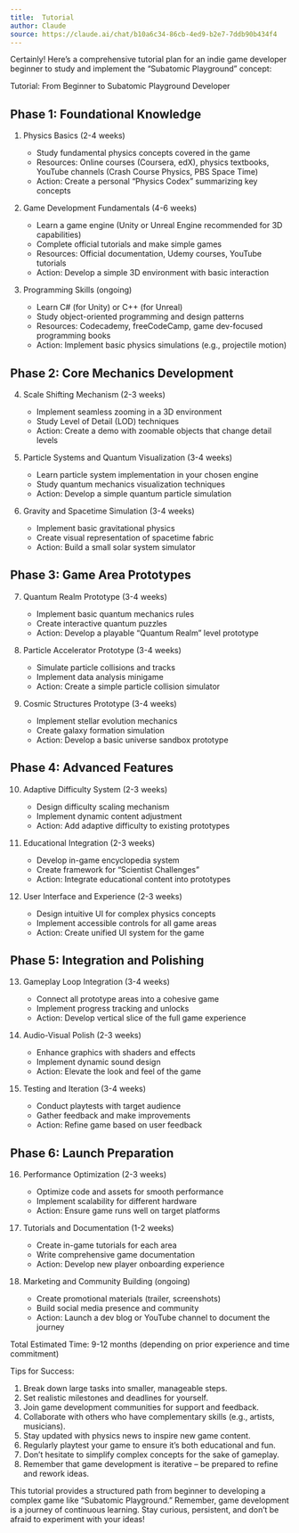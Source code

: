 ```yaml
---
title:  Tutorial
author: Claude
source: https://claude.ai/chat/b10a6c34-86cb-4ed9-b2e7-7ddb90b434f4
---
```


Certainly! Here's a comprehensive tutorial plan for an indie game developer beginner to study and implement the "Subatomic Playground" concept:

Tutorial: From Beginner to Subatomic Playground Developer

## Phase 1: Foundational Knowledge

1. Physics Basics (2-4 weeks)

   - Study fundamental physics concepts covered in the game
   - Resources: Online courses (Coursera, edX), physics textbooks, YouTube channels (Crash Course Physics, PBS Space Time)
   - Action: Create a personal "Physics Codex" summarizing key concepts

2. Game Development Fundamentals (4-6 weeks)

   - Learn a game engine (Unity or Unreal Engine recommended for 3D capabilities)
   - Complete official tutorials and make simple games
   - Resources: Official documentation, Udemy courses, YouTube tutorials
   - Action: Develop a simple 3D environment with basic interaction

3. Programming Skills (ongoing)

   - Learn C# (for Unity) or C++ (for Unreal)
   - Study object-oriented programming and design patterns
   - Resources: Codecademy, freeCodeCamp, game dev-focused programming books
   - Action: Implement basic physics simulations (e.g., projectile motion)

## Phase 2: Core Mechanics Development

4. Scale Shifting Mechanism (2-3 weeks)

   - Implement seamless zooming in a 3D environment
   - Study Level of Detail (LOD) techniques
   - Action: Create a demo with zoomable objects that change detail levels

5. Particle Systems and Quantum Visualization (3-4 weeks)

   - Learn particle system implementation in your chosen engine
   - Study quantum mechanics visualization techniques
   - Action: Develop a simple quantum particle simulation

6. Gravity and Spacetime Simulation (3-4 weeks)

   - Implement basic gravitational physics
   - Create visual representation of spacetime fabric
   - Action: Build a small solar system simulator

## Phase 3: Game Area Prototypes

7. Quantum Realm Prototype (3-4 weeks)

   - Implement basic quantum mechanics rules
   - Create interactive quantum puzzles
   - Action: Develop a playable "Quantum Realm" level prototype

8. Particle Accelerator Prototype (3-4 weeks)

   - Simulate particle collisions and tracks
   - Implement data analysis minigame
   - Action: Create a simple particle collision simulator

9. Cosmic Structures Prototype (3-4 weeks)

   - Implement stellar evolution mechanics
   - Create galaxy formation simulation
   - Action: Develop a basic universe sandbox prototype

## Phase 4: Advanced Features

10. Adaptive Difficulty System (2-3 weeks)

    - Design difficulty scaling mechanism
    - Implement dynamic content adjustment
    - Action: Add adaptive difficulty to existing prototypes

11. Educational Integration (2-3 weeks)

    - Develop in-game encyclopedia system
    - Create framework for "Scientist Challenges"
    - Action: Integrate educational content into prototypes

12. User Interface and Experience (2-3 weeks)

    - Design intuitive UI for complex physics concepts
    - Implement accessible controls for all game areas
    - Action: Create unified UI system for the game

## Phase 5: Integration and Polishing

13. Gameplay Loop Integration (3-4 weeks)

    - Connect all prototype areas into a cohesive game
    - Implement progress tracking and unlocks
    - Action: Develop vertical slice of the full game experience

14. Audio-Visual Polish (2-3 weeks)

    - Enhance graphics with shaders and effects
    - Implement dynamic sound design
    - Action: Elevate the look and feel of the game

15. Testing and Iteration (3-4 weeks)

    - Conduct playtests with target audience
    - Gather feedback and make improvements
    - Action: Refine game based on user feedback

## Phase 6: Launch Preparation

16. Performance Optimization (2-3 weeks)

    - Optimize code and assets for smooth performance
    - Implement scalability for different hardware
    - Action: Ensure game runs well on target platforms

17. Tutorials and Documentation (1-2 weeks)

    - Create in-game tutorials for each area
    - Write comprehensive game documentation
    - Action: Develop new player onboarding experience

18. Marketing and Community Building (ongoing)

    - Create promotional materials (trailer, screenshots)
    - Build social media presence and community
    - Action: Launch a dev blog or YouTube channel to document the journey

Total Estimated Time: 9-12 months (depending on prior experience and time commitment)

Tips for Success:

1. Break down large tasks into smaller, manageable steps.
2. Set realistic milestones and deadlines for yourself.
3. Join game development communities for support and feedback.
4. Collaborate with others who have complementary skills (e.g., artists, musicians).
5. Stay updated with physics news to inspire new game content.
6. Regularly playtest your game to ensure it's both educational and fun.
7. Don't hesitate to simplify complex concepts for the sake of gameplay.
8. Remember that game development is iterative – be prepared to refine and rework ideas.

This tutorial provides a structured path from beginner to developing a complex game like "Subatomic Playground." Remember, game development is a journey of continuous learning. Stay curious, persistent, and don't be afraid to experiment with your ideas!
